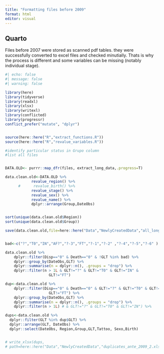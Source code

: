 ```yaml
---
title: "Formatting files before 2009"
format: html
editor: visual
---
```


## Quarto

Files before 2007 were stored as scanned pdf tables. they were successfully converted to excel files and checked minutially. Thats is why the process is different and some variables can be missing (notably individual stage).

```r
#| echo: false
#| message: false
#| warning: false

library(here)
library(tidyverse)
library(readxl)
library(xlsx)
library(writexl)
library(conflicted)
library(progressr)
conflict_prefer("mutate", "dplyr")


source(here::here("R","extract_functions.R"))
source(here::here("R","revalue_variables.R"))

#identify particular status in Grupo column
#list all files


DATA.OLD<- purrr::map_dfr(files, extract_long_data,.progress=T)

data.clean.old<-DATA.OLD %>% 
            revalue_region() %>% 
      #      revalue_birth() %>%    
            revalue_stage() %>% 
            revalue_sex() %>% 
            revalue_name() %>% 
            dplyr::arrange(Group,DateObs)


sort(unique(data.clean.old$Region))
sort(unique(data.clean.old$Group))

save(data.clean.old,file=here::here("Data","NewlyCreatedData","all_long_old.RData"))


bad<-c("?","T0","IN","AF?","?-3","FT","?-1","?-2" ,"?-4","?-5","?-6" )

data.clean.old %>%
    dplyr::filter(Disp=="0" & Death=="0" & !GLT %in% bad) %>% 
    dplyr::group_by(DateObs,GLT) %>%
    dplyr::summarise(n = dplyr::n(), .groups = "drop") %>%
    dplyr::filter(n > 1L & GLT!="?" & GLT!="T0" & GLT!="IN" & 
                    GLT!="FT")

dup<-data.clean.old %>%
    dplyr::filter(Disp=="0" & Death=="0" & GLT!="?" & GLT!="T0" & GLT!="IN" & 
                    GLT!="FT") %>% 
    dplyr::group_by(DateObs,GLT) %>%
    dplyr::summarise(n = dplyr::n(), .groups = "drop") %>%
    dplyr::filter(n > 1L) # & GLT!="?" & GLT!="T0" & GLT!="IN") %>% 

dups<-data.clean.old %>% 
  dplyr::filter(GLT %in% dup$GLT) %>% 
  dplyr::arrange(GLT, DateObs) %>% 
  dplyr::select(DateObs, Region,Group,GLT,Tattoo, Sexo,Birth)


# write_xlsx(dups,
# path=here::here("Data","NewlyCreatedData","duplicates_ante_2009_2.xlsx"))
```
